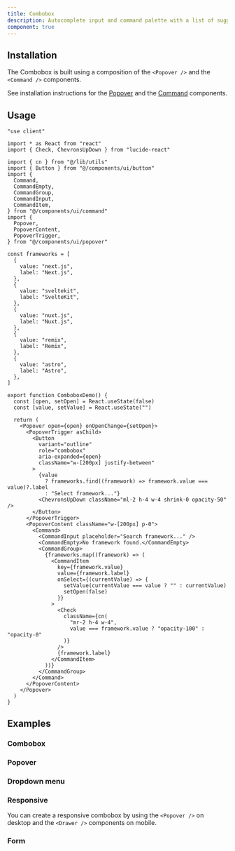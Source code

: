 ```yaml
---
title: Combobox
description: Autocomplete input and command palette with a list of suggestions.
component: true
---
```


<ComponentPreview name="combobox-demo" />

## Installation

The Combobox is built using a composition of the `<Popover />` and the `<Command />` components.

See installation instructions for the [Popover](/docs/components/popover#installation) and the [Command](/docs/components/command#installation) components.

## Usage

```tsx
"use client"

import * as React from "react"
import { Check, ChevronsUpDown } from "lucide-react"

import { cn } from "@/lib/utils"
import { Button } from "@/components/ui/button"
import {
  Command,
  CommandEmpty,
  CommandGroup,
  CommandInput,
  CommandItem,
} from "@/components/ui/command"
import {
  Popover,
  PopoverContent,
  PopoverTrigger,
} from "@/components/ui/popover"

const frameworks = [
  {
    value: "next.js",
    label: "Next.js",
  },
  {
    value: "sveltekit",
    label: "SvelteKit",
  },
  {
    value: "nuxt.js",
    label: "Nuxt.js",
  },
  {
    value: "remix",
    label: "Remix",
  },
  {
    value: "astro",
    label: "Astro",
  },
]

export function ComboboxDemo() {
  const [open, setOpen] = React.useState(false)
  const [value, setValue] = React.useState("")

  return (
    <Popover open={open} onOpenChange={setOpen}>
      <PopoverTrigger asChild>
        <Button
          variant="outline"
          role="combobox"
          aria-expanded={open}
          className="w-[200px] justify-between"
        >
          {value
            ? frameworks.find((framework) => framework.value === value)?.label
            : "Select framework..."}
          <ChevronsUpDown className="ml-2 h-4 w-4 shrink-0 opacity-50" />
        </Button>
      </PopoverTrigger>
      <PopoverContent className="w-[200px] p-0">
        <Command>
          <CommandInput placeholder="Search framework..." />
          <CommandEmpty>No framework found.</CommandEmpty>
          <CommandGroup>
            {frameworks.map((framework) => (
              <CommandItem
                key={framework.value}
                value={framework.label}
                onSelect={(currentValue) => {
                  setValue(currentValue === value ? "" : currentValue)
                  setOpen(false)
                }}
              >
                <Check
                  className={cn(
                    "mr-2 h-4 w-4",
                    value === framework.value ? "opacity-100" : "opacity-0"
                  )}
                />
                {framework.label}
              </CommandItem>
            ))}
          </CommandGroup>
        </Command>
      </PopoverContent>
    </Popover>
  )
}
```

## Examples

### Combobox

<ComponentPreview name="combobox-demo" />

### Popover

<ComponentPreview name="combobox-popover" />

### Dropdown menu

<ComponentPreview name="combobox-dropdown-menu" />

### Responsive

You can create a responsive combobox by using the `<Popover />` on desktop and the `<Drawer />` components on mobile.

<ComponentPreview name="combobox-responsive" />

### Form

<ComponentPreview name="combobox-form" />
